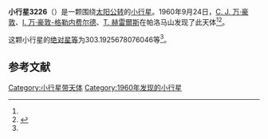{{Infobox planet
| bgcolour = #FFFFC0
| name = 3226 Plinius
| symbol = 
| image = 
| caption = 
| discovery = yes
| discovery_ref = 
| discoverer = [[C._J._万·豪敦|C. J. 万·豪敦]]、[[I._万·豪敦-格勒内费尔德|I. 万·豪敦-格勒内费尔德]]、[[T._赫雷爾斯|T. 赫雷爾斯]]
| discovery_site = [[帕洛马山|帕洛马山]] 
| discovered = 1960年9月24日
| designations = yes
| mp_name = 
| named_after = 
| alt_names = 6565 P-L/ 1977 DR / 1982 DT3
| mp_category = [[主带小行星|主带小行星]]
| orbit_ref = <ref name="a">[http://ssd.jpl.nasa.gov/sbdb.cgi?sstr=3226 3226 Plinius] {{Wayback|url=http://ssd.jpl.nasa.gov/sbdb.cgi?sstr=3226 |date=20200917174730 }}，小行星數據庫瀏覽器（JPL Small-Body Database Browser）－[[美国国家航空航天局|美国国家航空航天局]]喷气推进实验室</ref>
| epoch = 2456400.5 (2013年4月18日更新)
| aphelion = {{convert|3.082186310393056|AU|km|3|abbr=on|lk=out}}
| perihelion = {{convert|2.667480671689344|AU|km|3|abbr=on}}
| semimajor = {{convert|2.8748334910412|AU|km|3|abbr=on}}
| eccentricity = 0.072126897
| period = 1780.399527 [[日|日]]<br />4.87[[儒略年|儒略年]]
| avg_speed = 
| inclination = 3.061034641067773
| asc_node = 98.95796337591499
| mean_anomaly = 
| arg_peri = 303.1925678076046
| satellites = 
| physical_characteristics = yes
| dimensions = 
| mass = 
| density = 
| surface_grav = 
| escape_velocity = 
| sidereal_day = 
| axial_tilt = 
| pole_ecliptic_lat = 
| pole_ecliptic_lon = 
| albedo = 
| temperatures= 
| temp_name1 = 
| mean_temp_1 = 
| max_temp_1 = 
| temp_name2 = 
| max_temp_2 = 
| spectral_type = 
| abs_magnitude = 303.1925678076046
}}

'''小行星3226'''（{{lang-en|3226 Plinius}}）是一颗围绕[[太阳|太阳]][[公转|公转]]的[[小行星|小行星]]。1960年9月24日，[[C._J._万·豪敦|C. J. 万·豪敦]]、[[I._万·豪敦-格勒内费尔德|I. 万·豪敦-格勒内费尔德]]、[[T._赫雷爾斯|T. 赫雷爾斯]]在帕洛马山发现了此天体<ref name="a" /><ref>{{cite news|title=小行星列表|url=http://cfa-www.harvard.edu/iau/lists/NumberedMPs.txt|accessdate=2013-07-08|newspaper=哈佛大学|archive-date=2008-05-17|archive-url=https://web.archive.org/web/20080517010638/http://cfa-www.harvard.edu/iau/lists/NumberedMPs.txt|dead-url=no}}</ref>。

这颗小行星的[[绝对星等|绝对星等]]为303.1925678076046等<ref name="a" />。

==参考文献==
{{reflist}}
{{Minor Planet Number|[[小行星3225|小行星3225]]|[[小行星3227|小行星3227]]}}

{{小天体}}

[[Category:小行星带天体|Category:小行星带天体]]
[[Category:1960年发现的小行星|Category:1960年发现的小行星]]

{{asteroid-stub}}